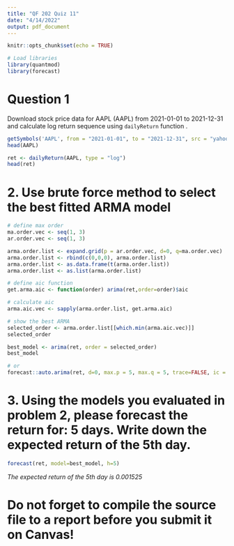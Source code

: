 ---
title: "QF 202 Quiz 11"
date: "4/14/2022"
output: pdf_document
---

```{r setup, include=FALSE}
knitr::opts_chunk$set(echo = TRUE)

# Load libraries
library(quantmod)
library(forecast)
```

# Question 1

Download stock price data for AAPL (AAPL) from 2021-01-01 to 2021-12-31 and calculate log return sequence using `dailyReturn` function .

```{r}
getSymbols('AAPL', from = "2021-01-01", to = "2021-12-31", src = "yahoo")
head(AAPL)
```
```{r}
ret <- dailyReturn(AAPL, type = "log")
head(ret)
```


# 2. Use brute force method to select the best fitted ARMA model
```{r}
# define max order
ma.order.vec <- seq(1, 3)
ar.order.vec <- seq(1, 3)

arma.order.list <- expand.grid(p = ar.order.vec, d=0, q=ma.order.vec)
arma.order.list <- rbind(c(0,0,0), arma.order.list)
arma.order.list <- as.data.frame(t(arma.order.list))
arma.order.list <- as.list(arma.order.list)

# define aic function
get.arma.aic <- function(order) arima(ret,order=order)$aic

# calculate aic
arma.aic.vec <- sapply(arma.order.list, get.arma.aic)

# show the best ARMA
selected_order <- arma.order.list[[which.min(arma.aic.vec)]]
selected_order

best_model <- arima(ret, order = selected_order)
best_model
```

```{r}
# or
forecast::auto.arima(ret, d=0, max.p = 5, max.q = 5, trace=FALSE, ic = c("aic"))
```


# 3. Using the models you evaluated in problem 2, please forecast the return for: 5 days. Write down the expected return of the 5th day. 

```{r}
forecast(ret, model=best_model, h=5)
```
*The expected return of the 5th day is 0.001525*

# Do not forget to compile the source file to a report before you submit it on Canvas!
